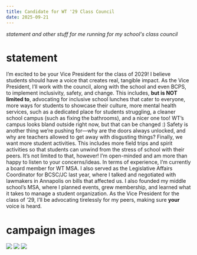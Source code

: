 ```yaml
---
title: Candidate for WT '29 Class Council
date: 2025-09-21
---
```



*statement and other stuff for me running for my school's class council*

# statement

I’m excited to be your Vice President for the class of 2029! I believe students should have a voice that creates real, tangible impact. As the Vice President, I’ll work with the council, along with the school and even BCPS, to implement inclusivity, safety, and change. This includes, __but is NOT limited to__, advocating for inclusive school lunches that cater to everyone, more ways for students to showcase their culture, more mental health services, such as a dedicated place for students struggling, a cleaner school campus (such as fixing the bathrooms), and a nicer one too! WT’s campus looks bland outside right now, but that can be changed :) Safety is another thing we’re pushing for—why are the doors always unlocked, and why are teachers allowed to get away with disgusting things? Finally, we want more student activities. This includes more field trips and spirit activities so that students can unwind from the stress of school with their peers. It’s not limited to that, however! I’m open-minded and am more than happy to listen to your concerns/ideas. In terms of experience, I’m currently a board member for WT MSA. I also served as the Legislative Affairs Coordinator for BCSC/JC last year, where I talked and negotiated with lawmakers in Annapolis on bills that affected us. I also founded my middle school’s MSA, where I planned events, grew membership, and learned what it takes to manage a student organization. As the Vice President for the class of ‘29, I’ll be advocating tirelessly for my peers, making sure __your__ voice is heard.

# campaign images

<Image src={img1} width={500} height={500} />

<Image src={img2} width={500} height={500} />

<Image src={img3} width={500} height={500} />
